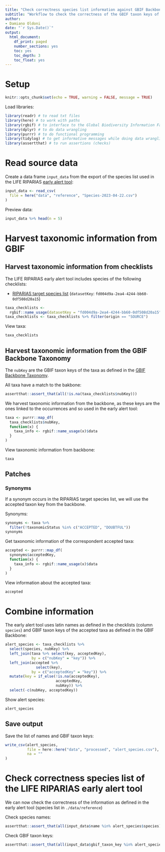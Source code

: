 ```yaml
---
title: "Check correctness species list information against GBIF Backbone"
subtitle: "Workflow to check the correctness of the GBIF taxon keys of the LIFE RIPARIAS early alert tool"
author:
- Damiano Oldoni
date: "`r Sys.Date()`"
output:
  html_document:
    df_print: paged
    number_sections: yes
    toc: yes
    toc_depth: 3
    toc_float: yes
---
```


# Setup 

```r
knitr::opts_chunk$set(echo = TRUE, warning = FALSE, message = TRUE)
```


Load libraries:

```r
library(readr) # to read txt files
library(here) # to work with paths
library(rgbif) # to interface to the Global Biodiversity Information Facility API
library(dplyr) # to do data wrangling
library(purrr) # to do functional programming
library(tidylog) # to get informative messages while doing data wrangling 
library(assertthat) # to run assertions (checks)

```

# Read source data

Create a data frame `input_data` from the export of the species list used in the LIFE RIPARIAS [early alert tool](https://alert.riparias.be/):

```r
input_data <- read_csv(
  file = here("data", "reference", "Species-2023-04-22.csv")
) 
```

Preview data:

```r
input_data %>% head(n = 5)
```

# Harvest taxonomic information from GBIF

## Harvest taxonomic information from checklists

The LIFE RIPARIAS early alert tool includes species of the following checklists:

- [RIPARIAS target species list](https://www.gbif.org/dataset/fd004d9a-2ea4-4244-bb60-0df508d20a15) (`datasetKey`: `fd004d9a-2ea4-4244-bb60-0df508d20a15`)

```r
taxa_checklists <- 
  rgbif::name_usage(datasetKey = "fd004d9a-2ea4-4244-bb60-0df508d20a15")$data
taxa_checklists <- taxa_checklists %>% filter(origin == "SOURCE")
```

View taxa:

```r
taxa_checklists
```

## Harvest taxonomic information from the GBIF Backbone Taxonomy

The  `nubKey` are the GBIF taxon keys of the taxa as defined in the [GBIF Backbone Taxonomy](https://www.gbif.org/dataset/d7dddbf4-2cf0-4f39-9b2a-bb099caae36c).

All taxa have a match to the bakbone:

```r
assertthat::assert_that(all(!is.na(taxa_checklists$nubKey)))
```

We harvest taxonomic information from the backbone, as these keys are the ones linked to the occurrences and so used in the early alert tool:

```r
taxa <- purrr::map_df(
  taxa_checklists$nubKey, 
  function(x) {
    taxa_info <- rgbif::name_usage(x)$data
  }
)
```

View taxonomic information from backbone:

```r
taxa
```

## Patches

### Synonyms

If a synonym occurs in the RIPARIAS target species list, we will use the accepted taxon key from the backbone.

Synonyms:

```r
synonyms <- taxa %>%
  filter(!taxonomicStatus %in% c("ACCEPTED", "DOUBTFUL"))
synonyms
```

Get taxonomic information of the correspondent accepted taxa:

```r
accepted <- purrr::map_df(
  synonyms$acceptedKey, 
  function(x) {
    taxa_info <- rgbif::name_usage(x)$data
  }
)
```

View information about the accepted taxa:

```r
accepted
```

# Combine information

The early alert tool uses latin names as defined in the checklists (column `species`) and GBIF taxon keys of the accepted taxa as defined in the GBIF Backbone:

```r
alert_species <- taxa_checklists %>%
  select(species, nubKey) %>%
  left_join(taxa %>% select(key, acceptedKey),
            by = c("nubKey" = "key")) %>%
  left_join(accepted %>%
              select(key),
            by = c("acceptedKey" = "key")) %>%
  mutate(key = if_else(!is.na(acceptedKey),
                       acceptedKey,
                       nubKey)) %>%
  select(-c(nubKey, acceptedKey))
```

Show alert species:

```r
alert_species
```

## Save output

Save the list of names and GBIF taxon keys:

```r
write_csv(alert_species, 
          file = here::here("data", "processed", "alert_species.csv"),
          na = ""
)
```

# Check correctness species list of the LIFE RIPARIAS early alert tool

We can now check the correctness of the information as defined in the early alert tool (species list in `./data/reference`)


Check species names:

```r
assertthat::assert_that(all(input_data$name %in% alert_species$species))
```

Check GBIF taxon keys:

```r
assertthat::assert_that(all(input_data$gbif_taxon_key %in% alert_species$key))
```
